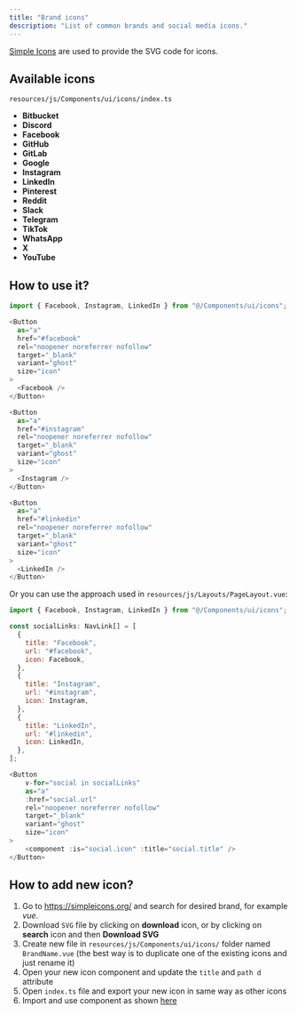 ```yaml
---
title: "Brand icons"
description: "List of common brands and social media icons."
---
```


[Simple Icons](https://simpleicons.org/) are used to provide the SVG code for icons.

## Available icons

`resources/js/Components/ui/icons/index.ts`

- **Bitbucket**
- **Discord**
- **Facebook**
- **GitHub**
- **GitLab**
- **Google**
- **Instagram**
- **LinkedIn**
- **Pinterest**
- **Reddit**
- **Slack**
- **Telegram**
- **TikTok**
- **WhatsApp**
- **X**
- **YouTube**

## How to use it?

```javascript
import { Facebook, Instagram, LinkedIn } from "@/Components/ui/icons";
```

<CodeGroup>

```javascript Facebook
<Button
  as="a"
  href="#facebook"
  rel="noopener noreferrer nofollow"
  target="_blank"
  variant="ghost"
  size="icon"
>
  <Facebook />
</Button>
```

```javascript Instagram
<Button
  as="a"
  href="#instagram"
  rel="noopener noreferrer nofollow"
  target="_blank"
  variant="ghost"
  size="icon"
>
  <Instagram />
</Button>
```

```javascript LinkedIn
<Button
  as="a"
  href="#linkedin"
  rel="noopener noreferrer nofollow"
  target="_blank"
  variant="ghost"
  size="icon"
>
  <LinkedIn />
</Button>
```

</CodeGroup>

Or you can use the approach used in `resources/js/Layouts/PageLayout.vue`:

```javascript
import { Facebook, Instagram, LinkedIn } from "@/Components/ui/icons";

const socialLinks: NavLink[] = [
  {
    title: "Facebook",
    url: "#facebook",
    icon: Facebook,
  },
  {
    title: "Instagram",
    url: "#instagram",
    icon: Instagram,
  },
  {
    title: "LinkedIn",
    url: "#linkedin",
    icon: LinkedIn,
  },
];
```

```javascript
<Button
    v-for="social in socialLinks"
    as="a"
    :href="social.url"
    rel="noopener noreferrer nofollow"
    target="_blank"
    variant="ghost"
    size="icon"
>
    <component :is="social.icon" :title="social.title" />
</Button>
```

## How to add new icon?

1. Go to https://simpleicons.org/ and search for desired brand, for example _vue_.
2. Download `SVG` file by clicking on **download** icon, or by clicking on **search** icon and then **Download SVG**
3. Create new file in `resources/js/Components/ui/icons/` folder named `BrandName.vue` (the best way is to duplicate one of the existing icons and just rename it)
4. Open your new icon component and update the `title` and `path d` attribute
5. Open `index.ts` file and export your new icon in same way as other icons
6. Import and use component as shown [here](/components/extras/icons#how-to-use-it)
